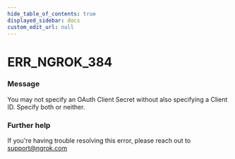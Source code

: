 ```yaml
---
hide_table_of_contents: true
displayed_sidebar: docs
custom_edit_url: null
---
```



# ERR_NGROK_384

### Message

You may not specify an OAuth Client Secret without also specifying a Client ID. Specify both or neither.

### Further help

If you're having trouble resolving this error, please reach out to [support@ngrok.com](mailto:support@ngrok.com?subject=Help%20with%20ERR_NGROK_384)

<ErrorDetails error="err_ngrok_384" />
